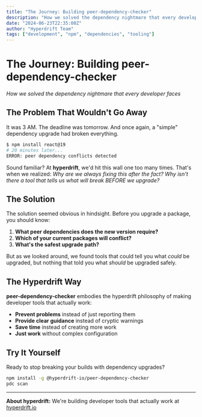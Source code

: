 ```yaml
---
title: "The Journey: Building peer-dependency-checker"
description: "How we solved the dependency nightmare that every developer faces"
date: "2024-06-23T22:35:00Z"
author: "Hyperdrift Team"
tags: ["development", "npm", "dependencies", "tooling"]
---
```


# The Journey: Building peer-dependency-checker

*How we solved the dependency nightmare that every developer faces*

## The Problem That Wouldn't Go Away

It was 3 AM. The deadline was tomorrow. And once again, a "simple" dependency upgrade had broken everything.

```bash
$ npm install react@19
# 20 minutes later...
ERROR: peer dependency conflicts detected
```

Sound familiar? At **hyperdrift**, we'd hit this wall one too many times. That's when we realized: *Why are we always fixing this after the fact? Why isn't there a tool that tells us what will break BEFORE we upgrade?*

## The Solution

The solution seemed obvious in hindsight. Before you upgrade a package, you should know:

1. **What peer dependencies does the new version require?**
2. **Which of your current packages will conflict?**
3. **What's the safest upgrade path?**

But as we looked around, we found tools that could tell you what *could* be upgraded, but nothing that told you what *should* be upgraded safely.

## The Hyperdrift Way

**peer-dependency-checker** embodies the hyperdrift philosophy of making developer tools that actually work:

- **Prevent problems** instead of just reporting them
- **Provide clear guidance** instead of cryptic warnings  
- **Save time** instead of creating more work
- **Just work** without complex configuration

## Try It Yourself

Ready to stop breaking your builds with dependency upgrades?

```bash
npm install -g @hyperdrift-io/peer-dependency-checker
pdc scan
```

---

**About hyperdrift:** We're building developer tools that actually work at [hyperdrift.io](https://hyperdrift.io) 